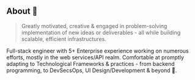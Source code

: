 ## About 💫

> Greatly motivated, creative & engaged in problem-solving implementation of new ideas or deliverables - all while building scalable, efficient infrastructures.

Full-stack engineer with 5+ Enterprise experience working on numerous efforts, mostly
in the web services/API realm. Comfortable at promptly adapting to Technological Frameworks & practices -
from backend programming, to DevSecsOps, UI Design/Development & beyond 🚀.
